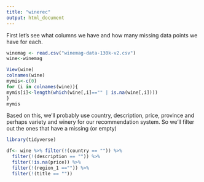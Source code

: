 ```yaml
---
title: "winerec"
output: html_document
---
```


First let's see what columns we have and how many missing data points we have for each.
```r
winemag <- read.csv("winemag-data-130k-v2.csv")
wine<-winemag

View(wine)
colnames(wine)
mymis<-c(0)
for (i in colnames(wine)){
mymis[i]<-length(which(wine[,i]=="" | is.na(wine[,i])))
}
mymis
```

Based on this, we'll probably use country, description, price, province and perhaps variety and winery for our recommendation system. So we'll filter out the ones that have a missing (or empty) 

```r
library(tidyverse)

df<- wine %>% filter(!(country == "")) %>%
  filter(!(description == "")) %>%
  filter(!is.na(price)) %>%
  filter(!(region_1 =="")) %>%
  filter(!(title == ""))
  


```


